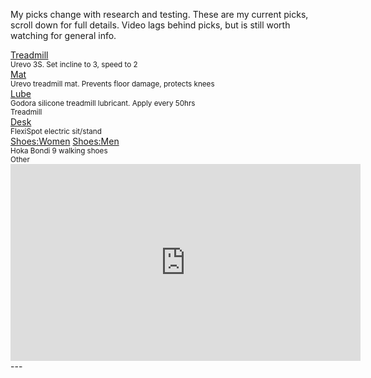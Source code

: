 
My picks change with research and testing. These are my current picks, scroll down for full details. Video lags behind picks, but is still worth watching for general info.


<div class="list-group mb-2">
  <div className="list-group-item list-group-item-action">
    <div className="d-flex w-100 justify-content-between">
      <div>
        <div>
          <a
            href={walkingDeskLinks["key://urevo_3s"]}
            target="_blank"
            className="btn btn-primary"
          >Treadmill</a>
        </div>
        <div><small className="text-body-secondary ms-2">Urevo 3S. Set incline to 3, speed to 2</small></div>
        <div><a href={walkingDeskLinks["key://mat"]} target="_blank" className="btn btn-outline-primary">Mat</a></div>
        <div><small className="text-body-secondary ms-2">Urevo treadmill mat. Prevents floor damage, protects knees</small></div>
        <div><a href={walkingDeskLinks["key://lube"]} target="_blank" className="btn btn-outline-primary">Lube</a></div>
        <div><small className="text-body-secondary ms-2">Godora silicone treadmill lubricant. Apply every 50hrs</small></div>
      </div>
      <small>Treadmill</small>
    </div>
  </div>
  <div className="list-group-item list-group-item-action">
    <div className="d-flex w-100 justify-content-between">
      <div>
        <div>
          <a
            href={walkingDeskLinks["key://flexispot"]}
            target="_blank"
            className="btn btn-outline-primary"
          >Desk</a>
        </div>
        <div><small className="text-body-secondary ms-2">FlexiSpot electric sit/stand</small></div>
        <div>
            <a href={walkingDeskLinks["key://hoka_women"]} target="_blank" className="btn btn-outline-primary me-1">Shoes:Women</a>
            <a href={walkingDeskLinks["key://hoka_men"]} target="_blank" className="btn btn-outline-primary">Shoes:Men</a>
        </div>
        <div><small className="text-body-secondary ms-2">Hoka Bondi 9 walking shoes</small></div>
      </div>
      <small>Other</small>
    </div>
  </div>
</div>

<iframe width="560" height="315" src="https://www.youtube.com/embed/pJXnnhJsrlw?si=YUMsTIdygyuIuzip" title="YouTube video player" frameborder="0" allow="accelerometer; autoplay; clipboard-write; encrypted-media; gyroscope; picture-in-picture; web-share" allowfullscreen></iframe>


<Workflowy wf={wf} />
---
<BattleStation />